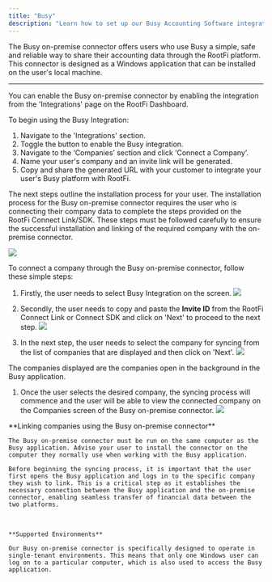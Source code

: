 ```yaml
---
title: "Busy"
description: "Learn how to set up our Busy Accounting Software integration."
---
```


The Busy on-premise connector offers users who use Busy a simple, safe and reliable way to share their accounting data through the RootFi platform. This connector is designed as a Windows application that can be installed on the user's local machine.

  
---

You can enable the Busy on-premise connector by enabling the integration from the 'Integrations' page on the RootFi Dashboard.

To begin using the Busy Integration:

1. Navigate to the 'Integrations' section.
2. Toggle the button to enable the Busy integration.
3. Navigate to the ‘Companies’ section and click ‘Connect a Company’.
4. Name your user's company and an invite link will be generated.
5. Copy and share the generated URL with your customer to integrate your user's Busy platform with RootFi.

The next steps outline the installation process for your user. The installation process for the Busy on-premise connector requires the user who is connecting their company data to complete the steps provided on the RootFi Connect Link/SDK. These steps must be followed carefully to ensure the successful installation and linking of the required company with the on-premise connector.

  
![](/images/2ffcecf-Screenshot_2023-08-22_at_4.36.15_PM.png) 

  
To connect a company through the Busy on-premise connector, follow these simple steps:

  
1. Firstly, the user needs to select Busy Integration on the screen.
![](/images/02db7c8-Screenshot_2023-08-22_164419.png) 
1. Secondly, the user needs to copy and paste the **Invite ID**  from the RootFi Connect Link or Connect SDK and click on 'Next' to proceed to the next step.
![](/images/db01366-Screenshot_2023-08-22_164505.png) 

  
1. In the next step, the user needs to select the company for syncing from the list of companies that are displayed and then click on 'Next'.
![](/images/25ff638-Screenshot_2023-08-22_164505.png) 

  
<Note>The companies displayed are the companies open in the background in the Busy application.</Note>

  
1. Once the user selects the desired company, the syncing process will commence and the user will be able to view the connected company on the Companies screen of the Busy on-premise connector.
![](/images/7ea76b6-Screenshot_2023-08-22_164648.png) 

  
<Info>
    **Linking companies using the Busy on-premise connector**

    The Busy on-premise connector must be run on the same computer as the Busy application. Advise your user to install the connector on the computer they normally use when working with the Busy application.

    Before beginning the syncing process, it is important that the user first opens the Busy application and logs in to the specific company they wish to link. This is a critical step as it establishes the necessary connection between the Busy application and the on-premise connector, enabling seamless transfer of financial data between the two platforms.
</Info>

<br />

<Note>

    **Supported Environments**

    Our Busy on-premise connector is specifically designed to operate in single-tenant environments. This means that only one Windows user can log on to a particular computer, which is also used to access the Busy application.
</Note>
  